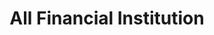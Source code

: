 ---
title: "All Financial Institution"
description: "This endpoint is used to verify a list of all approved cbn financial institutions."
api: "GET /rc/rest/common/institutions"
authMethod: "none"
---